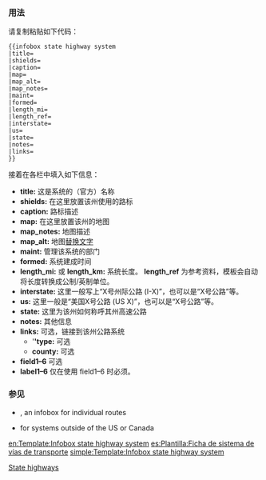 {{Documentation subpage}}
<!-- PLEASE ADD CATEGORIES AND INTERWIKIS AT THE BOTTOM OF THIS PAGE -->
=== 用法 ===
请复制粘贴如下代码：
<pre width=100%>
{{infobox state highway system
|title=
|shields=
|caption=
|map=
|map_alt=
|map_notes=
|maint=
|formed=
|length_mi=
|length_ref=
|interstate=
|us=
|state=
|notes=
|links=
}}
</pre>
接着在各栏中填入如下信息：
* '''title:''' 这是系统的（官方）名称
* '''shields:''' 在这里放置该州使用的路标
* '''caption:''' 路标描述
* '''map:''' 在这里放置该州的地图
* '''map_notes:''' 地图描述
* '''map_alt:''' 地图[[WP:ALT|替换文字]]
* '''maint:''' 管理该系统的部门
* '''formed:''' 系统建成时间
* '''length_mi:''' 或 '''length_km:''' 系统长度。 '''length_ref''' 为参考资料，模板会自动将长度转换成公制/英制单位。
* '''interstate:''' 这里一般写上“X号州际公路 (I-X)”，也可以是“X号公路”等。
* '''us:''' 这里一般是“美国X号公路 (US X)”，也可以是“X号公路”等。
* '''state:''' 这里为该州如何称呼其州高速公路
* '''notes:''' 其他信息
* '''links:''' 可选，链接到该州公路系统
**'''''type:''' 可选
**'''county:''' 可选
* '''field1–6''' 可选
* '''label1–6''' 仅在使用 field1–6 时必须。

=== 参见 ===
*{{tl|infobox road}}, an infobox for individual routes
*{{tl|infobox highway system}} for systems outside of the US or Canada
<includeonly>
<!-- CATEGORIES AND INTERWIKIS HERE, THANKS -->
[[Category:United States highway infobox templates|State highways]]
[[en:Template:Infobox state highway system]]
[[es:Plantilla:Ficha de sistema de vías de transporte]]
[[simple:Template:Infobox state highway system]]
</includeonly>